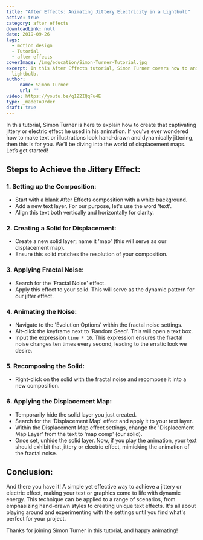 ```yaml
---
title: "After Effects: Animating Jittery Electricity in a Lightbulb"
active: true
category: after effects
downloadLink: null
date: 2019-09-26
tags:
  - motion design
  - Tutorial
  - after effects
coverImage: /img/education/Simon-Turner-Tutorial.jpg
excerpt: In this After Effects tutorial, Simon Turner covers how to animate jittery electricity in a
  lightbulb.
author: 
     name: Simon Turner
     url: ""
video: https://youtu.be/q1Z2IQqFu4E
type: _madeToOrder
draft: true
---
```

In this tutorial, Simon Turner is here to explain how to create that captivating jittery or electric effect he used in his animation. If you've ever wondered how to make text or illustrations look hand-drawn and dynamically jittering, then this is for you. We’ll be diving into the world of displacement maps. Let’s get started!

## **Steps to Achieve the Jittery Effect:**

### 1. **Setting up the Composition:**
- Start with a blank After Effects composition with a white background.
- Add a new text layer. For our purpose, let's use the word 'text'. 
- Align this text both vertically and horizontally for clarity.

### 2. **Creating a Solid for Displacement:**
- Create a new solid layer; name it 'map' (this will serve as our displacement map).
- Ensure this solid matches the resolution of your composition.

### 3. **Applying Fractal Noise:**
- Search for the 'Fractal Noise' effect.
- Apply this effect to your solid. This will serve as the dynamic pattern for our jitter effect.
  
### 4. **Animating the Noise:**
- Navigate to the 'Evolution Options' within the fractal noise settings.
- Alt-click the keyframe next to 'Random Seed'. This will open a text box.
- Input the expression `time * 10`. This expression ensures the fractal noise changes ten times every second, leading to the erratic look we desire.

### 5. **Recomposing the Solid:**
- Right-click on the solid with the fractal noise and recompose it into a new composition. 

### 6. **Applying the Displacement Map:**
- Temporarily hide the solid layer you just created.
- Search for the 'Displacement Map' effect and apply it to your text layer.
- Within the Displacement Map effect settings, change the 'Displacement Map Layer' from the text to 'map comp' (our solid).
- Once set, unhide the solid layer. Now, if you play the animation, your text should exhibit that jittery or electric effect, mimicking the animation of the fractal noise.

## **Conclusion**:
And there you have it! A simple yet effective way to achieve a jittery or electric effect, making your text or graphics come to life with dynamic energy. This technique can be applied to a range of scenarios, from emphasizing hand-drawn styles to creating unique text effects. It's all about playing around and experimenting with the settings until you find what's perfect for your project.

Thanks for joining Simon Turner in this tutorial, and happy animating!
